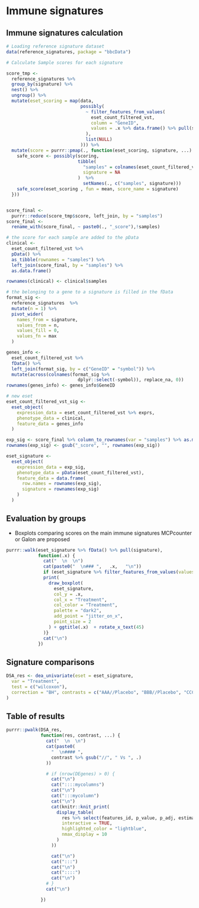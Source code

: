 <!--------------------------------------------------------------------------------------------->
<!--                                                                                         -->
<!--                                Immune signatures evaluation                             -->
<!--                                                                                         -->
<!--------------------------------------------------------------------------------------------->

<!-- This script calculates and compares many immune signatures between samples   -->
<!-- Based on an object referencing the main Immune/Infla signature, on can calculate a score for each signature per sample and -->
<!--              - Add it to the pData and fData of the original eSet   -->
<!--              - Create a new eSet with the signature as expression -->

# **Immune signatures**

## **Immune signatures calculation**

<!-- Signature scores can be calculated on Vst counts, FPKM or TPM  -->

```r
# Loading reference signature dataset
data(reference_signatures, package = "bbcData")

# Calculate Sample scores for each signature

score_tmp <-
  reference_signatures %>%
  group_by(signature) %>%
  nest() %>%
  ungroup() %>%
  mutate(eset_scoring = map(data,
                            possibly(
                              ~ filter_features_from_values(
                                eset_count_filtered_vst,
                                column = "GeneID",
                                values = .x %>% data.frame() %>% pull(symbol)
                              ),
                              list(NULL)
                            ))) %>%
  mutate(score = purrr::pmap(., function(eset_scoring, signature, ...) {
    safe_score <- possibly(scoring,
                           tibble(
                             "samples" = colnames(eset_count_filtered_vst),
                             signature = NA
                           )  %>%
                             setNames(., c("samples", signature)))
    safe_score(eset_scoring , fun = mean, score_name = signature)
  }))


score_final <-
  purrr::reduce(score_tmp$score, left_join, by = "samples")
score_final <-
  rename_with(score_final, ~ paste0(., "_score"),!samples)
```

<!-- Update eSet with signatures -->

```r
# the score for each sample are added to the pData
clinical <-
  eset_count_filtered_vst %>%
  pData() %>%
  as_tibble(rownames = "samples") %>%
  left_join(score_final, by = "samples") %>%
  as.data.frame()

rownames(clinical) <- clinical$samples

# the belonging to a gene to a signature is filled in the fData
format_sig <-
  reference_signatures  %>%
  mutate(n = 1) %>%
  pivot_wider(
    names_from = signature,
    values_from = n,
    values_fill = 0,
    values_fn = max
  )

genes_info <-
  eset_count_filtered_vst %>%
  fData() %>%
  left_join(format_sig, by = c("GeneID" = "symbol")) %>%
  mutate(across(colnames(format_sig %>%
                           dplyr::select(-symbol)), replace_na, 0))
rownames(genes_info) <- genes_info$GeneID

# new eset
eset_count_filtered_vst_sig <-
  eset_object(
    expression_data = eset_count_filtered_vst %>% exprs,
    phenotype_data = clinical,
    feature_data = genes_info
  )

```

<!-- Create new eSet with signature scores as expression -->

```r

exp_sig <- score_final %>% column_to_rownames(var = "samples") %>% as.matrix() %>% t()  
rownames(exp_sig) <- gsub("_score", "", rownames(exp_sig))

eset_signature <-
  eset_object(
    expression_data = exp_sig,
    phenotype_data = pData(eset_count_filtered_vst),
    feature_data = data.frame(
      row.names = rownames(exp_sig),
      signature = rownames(exp_sig)
    )
  )

```


## **Evaluation by groups** {.tabset}

:::info
+ Boxplots comparing scores on the main immune signatures MCPcounter or Galon are proposed
:::


```r

purrr::walk(eset_signature %>% fData() %>% pull(signature),
            function(.x) {
              cat("  \n  \n")
              cat(paste0("  \n### ",   .x,   "\n"))
              if (eset_signature %>% filter_features_from_values(values = .x, column = "signature") %>% exprs() %>% is.na() %>% all() != TRUE){
              print(
                draw_boxplot(
                  eset_signature,
                  col_y = .x,
                  col_x = "Treatment",
                  col_color = "Treatment",
                  palette = "dark2",
                  add_point = "jitter_on_x",
                  point_size = 2
                ) + ggtitle(.x)  + rotate_x_text(45)
              )}
              cat("\n")
            })

```

## **Signature comparisons** 

```r
DSA_res <- dea_univariate(eset = eset_signature,
  var = "Treatment",
  test = c("wilcoxon"),
  correction = "BH", contrasts = c("AAA//Placebo", "BBB//Placebo", "CCC//Placebo")
) 
```



## **Table of results** {.tabset}

<!-- Creates a tab with the table for each contrast  -->

```r
purrr::pwalk(DSA_res,
             function(res, contrast, ...) {
               cat("  \n  \n")
               cat(paste0(
                 "  \n#### ",
                 contrast %>% gsub("//", " Vs ", .)
               ))

               # if (nrow(DEgenes) > 0) {
                 cat("\n")
                 cat("::::mycolumns")
                 cat("\n")
                 cat(":::mycolumn")
                 cat("\n")
                 cat(knitr::knit_print(
                   display_table(
                     res %>% select(features_id, p_value, p_adj, estimate, conf.low, conf.high ),
                     interactive = TRUE,
                     highlighted_color = "lightblue",
                     nmax_display = 10
                   )
                 ))

                 cat("\n")
                 cat(":::")
                 cat("\n")
                 cat("::::")
                 cat("\n")
               # }
               cat("\n")

             })

```
